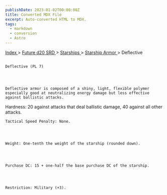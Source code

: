 ```yaml
---
publishDate: 2023-01-02T00:00:00Z
title: Converted MDX File
excerpt: Auto-converted HTML to MDX.
tags:
  - markdown
  - conversion
  - Astro
---
```


[
Index
](-index) >
[
Future d20 SRD
](future-d20-srd-index) >
[
Starships
](future-d20-srd-starships-index) >
[
Starship Armor
](future-d20-srd-starships-starship-armor-index) > Deflective

##

    Deflective (PL 7)




    Deflective armor is composed of a shiny, light, flexible polymer especially good at neutralizing energy damage but less effective against ballistic attacks.

Hardness: 20 against attacks that deal ballistic damage, 40 against all other attacks.

    Tactical Speed Penalty: None.




    Weight: One-tenth the weight of the starship (rounded down).




    Purchase DC: 15 + one-half the base purchase DC of the starship.




    Restriction: Military (+3).
